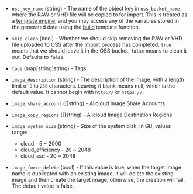 <!-- Code generated from the comments of the Config struct in post-processor/alicloud-import/post-processor.go; DO NOT EDIT MANUALLY -->

- `oss_key_name` (string) - The name of the object key in `oss_bucket_name` where the RAW or VHD
  file will be copied to for import. This is treated as a [template
  engine](/docs/templates/engine), and you may access any of the variables
  stored in the generated data using the [build](/docs/templates/engine)
  template function.

- `skip_clean` (bool) - Whether we should skip removing the RAW or VHD file uploaded to OSS
  after the import process has completed. `true` means that we should
  leave it in the OSS bucket, `false` means to clean it out. Defaults to
  `false`.

- `tags` (map[string]string) - Tags

- `image_description` (string) - The description of the image, with a length limit of `0` to `256`
  characters. Leaving it blank means null, which is the default value. It
  cannot begin with `http://` or `https://`.

- `image_share_account` ([]string) - Alicloud Image Share Accounts

- `image_copy_regions` ([]string) - Alicloud Image Destination Regions

- `image_system_size` (string) - Size of the system disk, in GB, values
  range:

  - cloud - 5 \~ 2000
  - cloud_efficiency - 20 \~ 2048
  - cloud_ssd - 20 \~ 2048

- `image_force_delete` (bool) - If this value is true, when the target image name is duplicated with an
  existing image, it will delete the existing image and then create the
  target image, otherwise, the creation will fail. The default value is
  false.
